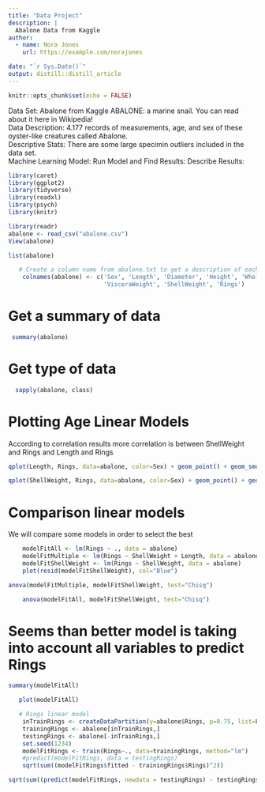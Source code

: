 ```yaml
---
title: "Data Project"
description: |
  Abalone Data from Kaggle 
author:
  - name: Nora Jones 
    url: https://example.com/norajones

date: "`r Sys.Date()`"
output: distill::distill_article
---
```


```r
knitr::opts_chunk$set(echo = FALSE)
```

Data Set: Abalone from Kaggle 
ABALONE:  a marine snail.  You can read about it here in Wikipedia!  
Data Description: 4.177 records of measurements, age, and sex of these oyster-like creatures called Abalone.  
Descriptive Stats: There are some large specimin outliers included in the data set.  
Machine Learning Model:
Run Model and Find Results:
Describe Results:  


```r
library(caret)
library(ggplot2)
library(tidyverse)
library(readxl)
library(psych)
library(knitr)

```
```r
library(readr)
abalone <- read_csv("abalone.csv")
View(abalone)

```
```r
list(abalone)
```

```r
   # Create a column name from abalone.txt to get a description of each record value
    colnames(abalone) <- c('Sex', 'Length', 'Diameter', 'Height', 'WholeWeight', 'ShuckedWeight',
                           'VisceraWeight', 'ShellWeight', 'Rings')

```
# Get a summary of data 
```r
 summary(abalone)
```
# Get type of data
```r
  sapply(abalone, class)
```

# Plotting Age Linear Models
According to correlation results more correlation is between ShellWeight and Rings and Length and Rings

```r
qplot(Length, Rings, data=abalone, color=Sex) + geom_point() + geom_smooth(method="lm")
```
  
```r
qplot(ShellWeight, Rings, data=abalone, color=Sex) + geom_point() + geom_smooth(method="lm")
```
# Comparison linear models
We will compare some models in order to select the best
   
```r
    modelFitAll <- lm(Rings ~ ., data = abalone) 
    modelFitMultiple <- lm(Rings ~ ShellWeight + Length, data = abalone)   
    modelFitShellWeight <- lm(Rings ~ ShellWeight, data = abalone) 
    plot(resid(modelFitShellWeight), col="Blue")
```
```r
anova(modelFitMultiple, modelFitShellWeight, test="Chisq")
```
```r
    anova(modelFitAll, modelFitShellWeight, test="Chisq")
```

# Seems than better model is taking into account all variables to predict Rings
```r
summary(modelFitAll)
```
```r
   plot(modelFitAll)
```
```r
   # Rings linear model
    inTrainRings <- createDataPartition(y=abalone$Rings, p=0.75, list=FALSE)
    trainingRings <- abalone[inTrainRings,]
    testingRings <- abalone[-inTrainRings,]
    set.seed(1234)
    modelFitRings <- train(Rings~., data=trainingRings, method="lm")
    #predict(modelFitRings, data = testingRings)
    sqrt(sum((modelFitRings$fitted - trainingRings$Rings)^2))
```
```r
sqrt(sum((predict(modelFitRings, newdata = testingRings) - testingRings$Rings)^2))
```
    


